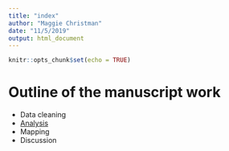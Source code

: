 ```yaml
---
title: "index"
author: "Maggie Christman"
date: "11/5/2019"
output: html_document
---
```


```r
knitr::opts_chunk$set(echo = TRUE)
```

# Outline of the manuscript work

- Data cleaning
- [Analysis](tweedie-practice.html)
- Mapping
- Discussion
